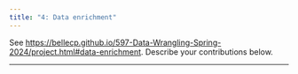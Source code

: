 ```yaml
---
title: "4: Data enrichment"
---
```


See <https://bellecp.github.io/597-Data-Wrangling-Spring-2024/project.html#data-enrichment>.
Describe your contributions below.

* * *
